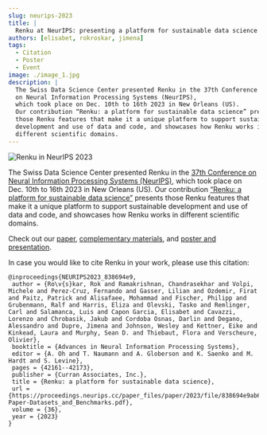 ```yaml
---
slug: neurips-2023
title: |
  Renku at NeurIPS: presenting a platform for sustainable data science
authors: [elisabet, rokroskar, jimena]
tags:
  - Citation
  - Poster
  - Event
image: ./image_1.jpg
description: |
  The Swiss Data Science Center presented Renku in the 37th Conference
  on Neural Information Processing Systems (NeurIPS),
  which took place on Dec. 10th to 16th 2023 in New Orleans (US).
  Our contribution “Renku: a platform for sustainable data science” presents
  those Renku features that make it a unique platform to support sustainable
  development and use of data and code, and showcases how Renku works in
  different scientific domains.
---
```


![Renku in NeurIPS 2023](./image_1.jpg)

<!-- truncate -->

The Swiss Data Science Center presented Renku in the [37th Conference
on Neural Information Processing Systems (NeurIPS)](https://neurips.cc/Conferences/2023),
which took place on Dec. 10th to 16th 2023 in New Orleans (US).
Our contribution [“Renku: a platform for sustainable data science”](https://papers.neurips.cc/paper_files/paper/2023/file/838694e9ab6b0a193b84daaafcac0eed-Paper-Datasets_and_Benchmarks.pdf) presents
those Renku features that make it a unique platform to support sustainable
development and use of data and code, and showcases how Renku works in
different scientific domains.

Check out our [paper](https://papers.neurips.cc/paper_files/paper/2023/file/838694e9ab6b0a193b84daaafcac0eed-Paper-Datasets_and_Benchmarks.pdf),
[complementary materials](https://proceedings.neurips.cc/paper_files/paper/2023/file/838694e9ab6b0a193b84daaafcac0eed-Supplemental-Datasets_and_Benchmarks.pdf),
and [poster and presentation](https://neurips.cc/virtual/2023/poster/73464).

In case you would like to cite Renku in your work, please use this citation:

```
@inproceedings{NEURIPS2023_838694e9,
 author = {Ro\v{s}kar, Rok and Ramakrishnan, Chandrasekhar and Volpi, Michele and Perez-Cruz, Fernando and Gasser, Lilian and Ozdemir, Firat and Paitz, Patrick and Alisafaee, Mohammad and Fischer, Philipp and Grubenmann, Ralf and Harris, Eliza and Olevski, Tasko and Remlinger, Carl and Salamanca, Luis and Capon Garcia, Elisabet and Cavazzi, Lorenzo and Chrobasik, Jakub and Cordoba Osnas, Darlin and Degano, Alessandro and Dupre, Jimena and Johnson, Wesley and Kettner, Eike and Kinkead, Laura and Murphy, Sean D. and Thiebaut, Flora and Verscheure, Olivier},
 booktitle = {Advances in Neural Information Processing Systems},
 editor = {A. Oh and T. Naumann and A. Globerson and K. Saenko and M. Hardt and S. Levine},
 pages = {42161--42173},
 publisher = {Curran Associates, Inc.},
 title = {Renku: a platform for sustainable data science},
 url = {https://proceedings.neurips.cc/paper_files/paper/2023/file/838694e9ab6b0a193b84daaafcac0eed-Paper-Datasets_and_Benchmarks.pdf},
 volume = {36},
 year = {2023}
}
```

